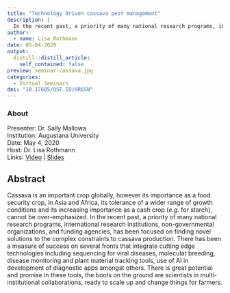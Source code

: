 ```yaml
---
title: "Technology driven cassava pest management"
description: |
  In the recent past, a priority of many national research programs, international research institutions, non-governmental organizations, and funding agencies, has been focused on finding novel solutions to the complex constraints to cassava production. 
author:
  - name: Lisa Rothmann
date: 05-04-2020
output:
  distill::distill_article:
    self_contained: false
preview: seminar-cassava.jpg
categories:
  - Virtual Seminars
doi: "10.17605/OSF.IO/HR6SN"
---
```


### About

Presenter: Dr. Sally Mallowa\
Institution: Augustana University\
Date: May 4, 2020\
Host: Dr. Lisa Rothmann\
Links: [Video](https://youtu.be/1ND98xcPqkM) \| [Slides](https://doi.org/10.17605/OSF.IO/HR6SN)

## Abstract

Cassava is an important crop globally, however its importance as a food security crop, in Asia and Africa, its tolerance of a wider range of growth conditions and its increasing importance as a cash crop (_e.g._ for starch), cannot be over-emphasized.
In the recent past, a priority of many national research programs, international research institutions, non-governmental organizations, and funding agencies, has been focused on finding novel solutions to the complex constraints to cassava production.
There has been a measure of success on several fronts that integrate cutting edge technologies including sequencing for viral diseases, molecular breeding, disease monitoring and plant material tracking tools, use of AI in development of diagnostic apps amongst others.
There is great potential and promise in these tools, the boots on the ground are scientists in multi-institutional collaborations, ready to scale up and change things for farmers.
